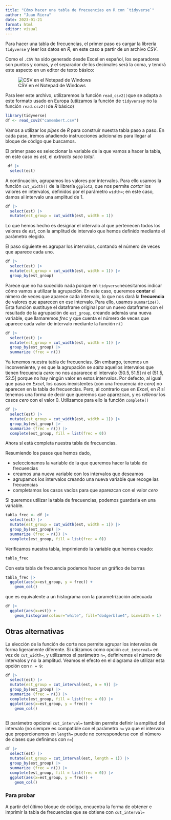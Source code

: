 ```yaml
---
title: "Cómo hacer una tabla de frecuencias en R con `tidyverse`"
author: "Juan Riera"
date: 2023-01-21
format: html
editor: visual
---
```


Para hacer una tabla de frecuencias, el primer paso es cargar la librería `tidyverse` y leer los datos en $R$, en este caso a partir de un archivo *CSV*.

Como el `.CSV` ha sido generado desde Excel en español, los separadores son puntos y comas, y el separador de los decimales será la coma, y tendrá este aspecto en un editor de texto básico:

![CSV en el Notepad de Windows](2023-01-21.png)

Para leer este archivo, utilizaremos la función `read_csv2()`que se adapta a este formato usado en Europa (utiizamos la función de `tidyverse`y no la función `read.csv2()`de $R$ básico)

```r
library(tidyverse)
df <- read_csv2("camembert.csv") 
```

Vamos a utilizar los *pipes* de $R$ para construir nuestra tabla paso a paso. En cada paso, iremos añadiendo instrucciones adicionales para llegar al bloque de código que buscamos.

El primer paso es seleccionar la variable de la que vamos a hacer la tabla, en este caso es $est$, el $extracto\ seco\ total$.

```r
 df |>
  select(est)
```

A continuación, agrupamos los valores por intervalos. Para ello usamos la función `cut_width()` de la librería `ggplot2`, que nos permite *cortar* los valores en intervalos, definidos por el parámetro `width=`; en este caso, damos al intervalo una amplitud de $1$.

```r
df |>
  select(est) |>
  mutate(est_group = cut_width(est, width = 1)) 
```

Lo que hemos hecho es designar el intervalo al que pertenecen todos los valores de $est$, con la amplitud de intervalo que hemos definido mediante el parámetro elegido.

El paso siguiente es agrupar los intervalos, contando el número de veces que aparece cada uno.

```r
df |>
  select(est) |>
  mutate(est_group = cut_width(est, width = 1)) |>
  group_by(est_group)
```

Parece que no ha sucedido nada porque en `tidyverse`necesitamos indicar cómo vamos a utilizar la agrupación. En este caso, queremos **contar** el nímero de veces que aparece cada intervalo, lo que nos dará la **frecuencia** de valores que aparecen en ese intervalo. Para ello, usamos `summarize()`. Esta función sustituye el dataframe original por un nuevo dataframe con el resultado de la agrupación de `est_group`, creando además una nueva variable, que llamaremos $frec$ y que cuenta el número de veces que aparece cada valor de intervalo mediante la función `n()`

```r
df |>
  select(est) |>
  mutate(est_group = cut_width(est, width = 1)) |>
  group_by(est_group) |>
  summarize (frec = n())
```

Ya tenemos nuestra tabla de frecuencias. Sin embargo, tenemos un inconveniente, y es que la agrupación se *salta* aquellos intervalos que tienen frecuencia $cero$: no nos apararece el intervalo $(50.5,51.5]$ ni el $(51.5,52.5]$ porque no hay ningún valor en estos intervalos. Por defecto, al igual que pasa en *Excel*, los casos inexistentes (con una frecuencia de $cero$) no aparecen en la tabla de frecuencias. Pero, al contrario que en *Excel*, en $R$ sí tenemos una forma de decir que queremos que aparezcan, y es *rellenar* los casos $cero$ con el valor $0$. Utilizamos para ello la función `complete()`

```r
df |>
  select(est) |>
  mutate(est_group = cut_width(est, width = 1)) |>
  group_by(est_group) |>
  summarize (frec = n()) |>
  complete(est_group, fill = list(frec = 0))
```

Ahora sí está completa nuestra tabla de frecuencias.

Resumiendo los pasos que hemos dado,

-   seleccionamos la variable de la que queremos hacer la tabla de frecuencias
-   creamos una nueva variable con los intervalos que deseamos
-   agrupamos los intervalos creando una nueva variable que recoge las frecuencias
-   completamos los casos vacíos para que aparezcan con el valor $cero$

Si queremos utilizar la tabla de frecuencias, podemos guardarla en una variable.

```r
tabla_frec <- df |>
  select(est) |>
  mutate(est_group = cut_width(est, width = 1)) |>
  group_by(est_group) |>
  summarize (frec = n()) |>
  complete(est_group, fill = list(frec = 0))
```

Verificamos nuestra tabla, imprimiendo la variable que hemos creado:

```r
tabla_frec
```

Con esta tabla de frecuencia podemos hacer un gráfico de barras

```r
tabla_frec |>
  ggplot(aes(x=est_group, y = frec)) +
    geom_col()
```

que es equivalente a un histograma con la parametrización adecuada

```r
df |>
  ggplot(aes(x=est)) +
    geom_histogram(colour="white", fill="dodgerblue4", binwidth = 1)
```

## Otras alternativas

La elección de la función de corte nos permite agrupar los intervalos de forma ligeramente diferente. Si utiizamos como opción `cut_interval=` en vez de `cut_width=`, y utilizamos el parámetro `n=`, definiremos el número de intervalos y no la amplitud. Veamos el efecto en el diagrama de utilizar esta opción con `n = 9`:

```r
df |>
  select(est) |>
  mutate(est_group = cut_interval(est, n = 9)) |>
  group_by(est_group) |>
  summarize (frec = n()) |>
  complete(est_group, fill = list(frec = 0)) |>
  ggplot(aes(x=est_group, y = frec)) +
    geom_col()
  
```

El parámetro opcional `cut_interval=` también permite definir la amplitud del intervalo (no siempre es compatible con el parámetro `n=` ya que el intervalo que proporcionemos en `length=` puede no corresponderse con el número de clases que definimos con `n=`)

```r
df |>
  select(est) |>
  mutate(est_group = cut_interval(est, length = 1)) |>
  group_by(est_group) |>
  summarize (frec = n()) |>
  complete(est_group, fill = list(frec = 0)) |>
  ggplot(aes(x=est_group, y = frec)) +
    geom_col()
```

### Para probar

A partir del último bloque de código, encuentra la forma de obtener e imprimir la tabla de frecuencias que se obtiene con `cut_interval=`

